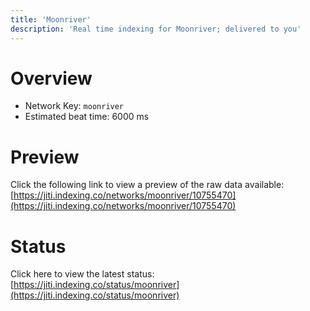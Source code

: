 ```yaml
---
title: 'Moonriver'
description: 'Real time indexing for Moonriver; delivered to you'
---
```


# Overview
- Network Key: `moonriver`
- Estimated beat time: 6000 ms

# Preview
Click the following link to view a preview of the raw data available: [https://jiti.indexing.co/networks/moonriver/10755470](https://jiti.indexing.co/networks/moonriver/10755470)

# Status
Click here to view the latest status: [https://jiti.indexing.co/status/moonriver](https://jiti.indexing.co/status/moonriver)
